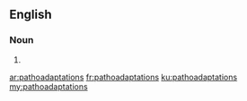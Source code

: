 ==English==

===Noun===
{{head|en|plural}}

# {{plural of|pathoadaptation|lang=en}}

[[ar:pathoadaptations]]
[[fr:pathoadaptations]]
[[ku:pathoadaptations]]
[[my:pathoadaptations]]